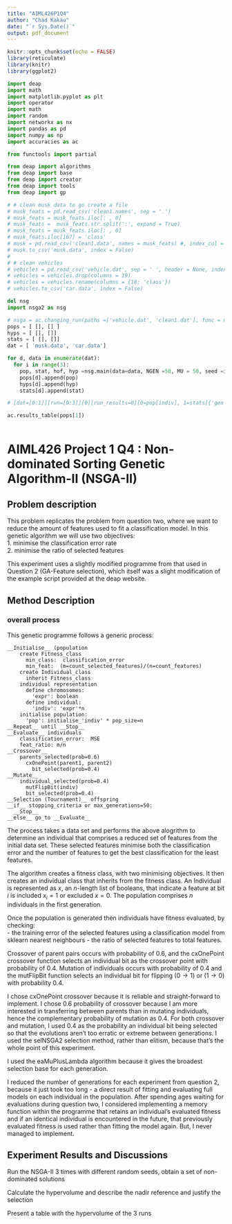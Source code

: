 ```yaml
---
title: "AIML426P1Q4"
author: "Chad Kakau"
date: "`r Sys.Date()`"
output: pdf_document
---
```


```r
knitr::opts_chunk$set(echo = FALSE)
library(reticulate)
library(knitr)
library(ggplot2)
```

```python

import deap
import math
import matplotlib.pyplot as plt
import operator
import math
import random
import networkx as nx
import pandas as pd
import numpy as np
import accuracies as ac

from functools import partial

from deap import algorithms
from deap import base
from deap import creator
from deap import tools
from deap import gp
```

```python
# # clean musk data to go create a file
# musk_feats = pd.read_csv('clean1.names', sep = '.')
# musk_feats = musk_feats.iloc[: , 0]
# musk_feats =  musk_feats.str.split(':', expand = True)
# musk_feats = musk_feats.iloc[: , 0]
# musk_feats.iloc[167] = 'class'
# musk = pd.read_csv('clean1.data', names = musk_feats) #, index_col = False)
# musk.to_csv('musk.data', index = False)
# 
# # clean vehicles
# vehicles = pd.read_csv('vehicle.dat', sep = ' ', header = None, index_col = False)
# vehicles = vehicles.drop(columns = 19)
# vehicles = vehicles.rename(columns = {18: 'class'})
# vehicles.to_csv('car.data', index = False)

```



```python
del nsg
import nsga2 as nsg

# nsga = ac.changing_run(paths =['vehicle.dat', 'clean1.dat'], func = nsg.main, n = 3)
pops = [ [], [] ]
hyps = [ [], []]
stats = [ [], []]
dat = [ 'musk.data', 'car.data']

for d, data in enumerate(dat):
  for i in range(3):
    pop, stat, hof, hyp =nsg.main(data=data, NGEN =50, MU = 50, seed =i)
    pops[d].append(pop)
    hyps[d].append(hyp)
    stats[d].append(stat)

# [dat=[0:1]][run=[0:3]][0][run_results=0][0=pop[indiv], 1=stats[{'gen', 'nevals', 'min'}], 2=hof, 3=hypervolume]

ac.results_table(pops[1])
```



```r

```

# AIML426 Project 1 Q4 :  Non-dominated Sorting Genetic Algorithm-II (NSGA-II)  

## Problem description  

This problem replicates the problem from question two, where we want to reduce the amount of features used to fit a classification model.  In this genetic algorithm we will use two objectives:  
1. minimise the classification error rate  
2. minimise the ratio of selected features  

This experiment uses a slightly modified programme from that used in Question 2 (GA-Feature selection), which itself was a slight modification of the example script provided at the deap website.

## Method Description  

### overall process  

This genetic programme follows a generic process:  

```
__Initialise__ (population
    create Fitness_class
      min_class:  classification_error
      min_feat:  (m=count_selected_features)/(n=count_features)
    create Individual_class
      inherit Fitness_class
    individual representation
      define chromosomes:
        'expr': boolean
      define individual:
        'indiv': 'expr'*n
    initialise population:
      'pop': initialise_'indiv' * pop_size=n
__Repeat__ until __Stop__  
__Evaluate__ individuals  
    classification_error:  MSE
    feat_ratio: m/n
__Crossover__ 
    parents_selected(prob=0.6)
      cxOnePoint(parent1, parent2)
        bit_selected(prob=0.4)
__Mutate__ 
    individual_selected(prob=0.4)
      mutFlipBit(indiv)
      bit_selected(prob=0.4)
__Selection (Tournament)__ offspring  
__if__ stopping_criteria or max_generations=50:  
  __Stop__   
__else__ go_to __Evaluate__
```

The process takes a data set and performs the above alogrithm to determine an individual that comprises a reduced set of features from the initial data set.  These selected features minimise both the classification error and the number of features to get the best classification for the least features.

The algorithm creates a fitness class, with two minimising objectives.  It then creates an individual class that inherits from the fitness class.  An Individual is represented as $x$, an $n$-length list of booleans, that indicate a feature at bit $i$ is included $x_i=1$ or excluded $x=0$.  The population comprises $n$ individuals in the first generation.

Once the population is generated then individuals have fitness evaluated, by checking:  
  - the training error of the selected features using a classification model from sklearn nearest neighbours
  - the ratio of selected features to total features.  

Crossover of parent pairs occurs with probability of 0.6, and the cxOnePoint crossover function selects an individual bit as the crossover point with probability of 0.4.  Mutation of individuals occurs with probability of 0.4 and the mutFlipBit function selects an individual bit for flipping $(0 \to 1)$ or $(1 \to 0)$ with probability 0.4.

I chose cxOnePoint crossover because it is reliable and straight-forward to implement.  I chose 0.6 probability of crossover because I am more interested in transferring between parents than in mutating individuals, hence the complementary probability of mutation as 0.4.  For both crossover and mutation, I used 0.4 as the probability an individual bit being selected so that the evolutions aren't too erratic or extreme between generations.  I used the selNSGA2 selection method, rather than elitism, because that's the whole point of this experiment.  

I used the eaMuPlusLambda algorithm because it gives the broadest selection base for each generation.
  
I reduced the number of generations for each experiment from question 2, because it just took too long - a direct result of fitting and evaluating full models on each individual in the population.  After spending ages waiting for evaluations during question two, I considered implementing a memory function within the programme that retains an individual's evaluated fitness and if an identical individual is encountered in the future, that previously evaluated fitness is used rather than fitting the model again.  But, I never managed to implement.  

## Experiment Results and Discussions  

Run the NSGA-II 3 times with different random seeds, obtain a set of non-dominated solutions

Calculate the hypervolume and describe the nadir reference and justify the selection

Present a table with the hypervolume of the 3 runs

